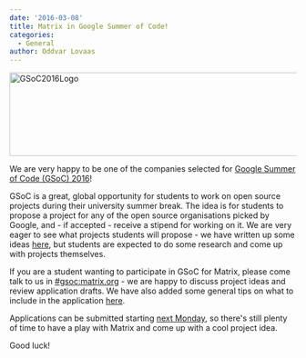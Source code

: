 ```yaml
---
date: '2016-03-08'
title: Matrix in Google Summer of Code!
categories:
  - General
author: Oddvar Lovaas
---
```


<img src="/blog/wp-content/uploads/2016/03/GSoC2016Logo.jpg" alt="GSoC2016Logo" width="920" height="147" class="aligncenter size-full wp-image-1555" />

We are very happy to be one of the companies selected for <a href="https://summerofcode.withgoogle.com/organizations/?sp-page=2">Google Summer of Code (GSoC) 2016</a>!

GSoC is a great, global opportunity for students to work on open source projects during their university summer break. The idea is for students to propose a project for any of the open source organisations picked by Google, and - if accepted - receive a stipend for working on it. We are very eager to see what projects students will propose - we have written up some ideas <a href="https://github.com/matrix-org/GSoC/blob/master/IDEAS.md">here</a>, but students are expected to do some research and come up with projects themselves.

If you are a student wanting to participate in GSoC for Matrix, please come talk to us in <a href="https://vector.im/beta/#/room/#gsoc:matrix.org">#gsoc:matrix.org</a> - we are happy to discuss project ideas and review application drafts. We have also added some general tips on what to include in the application <a href="https://github.com/matrix-org/GSoC#how-do-i-write-my-gsoc-application">here</a>.

Applications can be submitted starting <a href="https://developers.google.com/open-source/gsoc/timeline">next Monday</a>, so there's still plenty of time to have a play with Matrix and come up with a cool project idea.

Good luck!